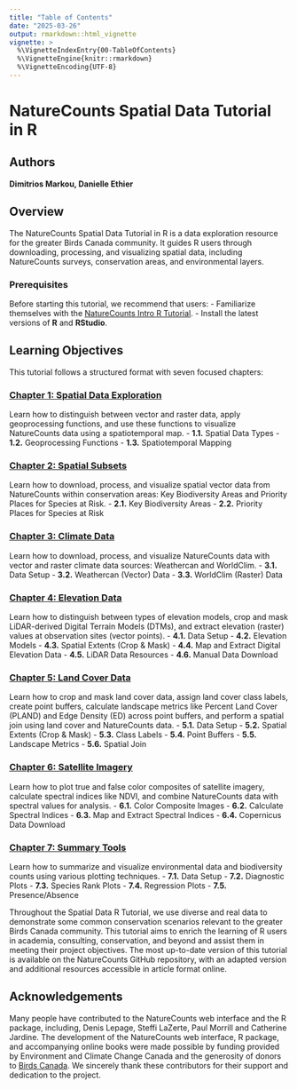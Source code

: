 ```yaml
---
title: "Table of Contents"
date: "2025-03-26"
output: rmarkdown::html_vignette
vignette: >
  %\VignetteIndexEntry{00-TableOfContents}
  %\VignetteEngine{knitr::rmarkdown}
  %\VignetteEncoding{UTF-8}
---
```




# NatureCounts Spatial Data Tutorial in R

## Authors
**Dimitrios Markou, Danielle Ethier**

## Overview
The NatureCounts Spatial Data Tutorial in R is a data exploration resource for the greater Birds Canada community. It guides R users through downloading, processing, and visualizing spatial data, including NatureCounts surveys, conservation areas, and environmental layers.

### Prerequisites
Before starting this tutorial, we recommend that users:
-   Familiarize themselves with the [NatureCounts Intro R Tutorial](https://github.com/BirdsCanada/NatureCounts_IntroTutorial.git).
-   Install the latest versions of **R** and **RStudio**.

## Learning Objectives
This tutorial follows a structured format with seven focused chapters:

### [**Chapter 1: Spatial Data Exploration**](01-SpatialDataExploration.Rmd)
Learn how to distinguish between vector and raster data, apply geoprocessing functions, and use these functions to visualize NatureCounts data using a spatiotemporal map.
-   **1.1.** Spatial Data Types
-   **1.2.** Geoprocessing Functions
-   **1.3.** Spatiotemporal Mapping

### [**Chapter 2: Spatial Subsets**](02-SpatialSubsets.Rmd)
Learn how to download, process, and visualize spatial vector data from NatureCounts within conservation areas: Key Biodiversity Areas and Priority Places for Species at Risk. 
-   **2.1.** Key Biodiversity Areas
-   **2.2.** Priority Places for Species at Risk

### [**Chapter 3: Climate Data**](03-ClimateData.Rmd)
Learn how to download, process, and visualize NatureCounts data with vector and raster climate data sources: Weathercan and WorldClim. 
-   **3.1.** Data Setup
-   **3.2.** Weathercan (Vector) Data
-   **3.3.** WorldClim (Raster) Data

### [**Chapter 4: Elevation Data**](04-ElevationData.Rmd)
Learn how to distinguish between types of elevation models, crop and mask LiDAR-derived Digital Terrain Models (DTMs), and extract elevation (raster) values at observation sites (vector points).
-   **4.1.** Data Setup
-   **4.2.** Elevation Models
-   **4.3.** Spatial Extents (Crop & Mask)
-   **4.4.** Map and Extract Digital Elevation Data
-   **4.5.** LiDAR Data Resources
-   **4.6.** Manual Data Download

### [**Chapter 5: Land Cover Data**](05-LandcoverData.Rmd)
Learn how to crop and mask land cover data, assign land cover class labels, create point buffers, calculate landscape metrics like Percent Land Cover (PLAND) and Edge Density (ED) across point buffers, and perform a spatial join using land cover and NatureCounts data. 
-   **5.1.** Data Setup
-   **5.2.** Spatial Extents (Crop & Mask)
-   **5.3.** Class Labels
-   **5.4.** Point Buffers
-   **5.5.** Landscape Metrics
-   **5.6.** Spatial Join

### [**Chapter 6: Satellite Imagery**](06-SatelliteImagery.Rmd)
Learn how to plot true and false color composites of satellite imagery, calculate spectral indices like NDVI, and combine NatureCounts data with spectral values for analysis. 
-   **6.1.** Color Composite Images
-   **6.2.** Calculate Spectral Indices
-   **6.3.** Map and Extract Spectral Indices
-   **6.4.** Copernicus Data Download

### [**Chapter 7: Summary Tools**](07-SummaryTools.Rmd)
Learn how to summarize and visualize environmental data and biodiversity counts using various plotting techniques.
-   **7.1.** Data Setup
-   **7.2.** Diagnostic Plots
-   **7.3.** Species Rank Plots
-   **7.4.** Regression Plots
-   **7.5.** Presence/Absence


Throughout the Spatial Data R Tutorial, we use diverse and real data to demonstrate some common conservation scenarios relevant to the greater Birds Canada community. This tutorial aims to enrich the learning of R users in academia, consulting, conservation, and beyond and assist them in meeting their project objectives. The most up-to-date version of this tutorial is available on the NatureCounts GitHub repository, with an adapted version and additional resources accessible in article format online. 

## Acknowledgements
Many people have contributed to the NatureCounts web interface and the R package, including, Denis Lepage, Steffi LaZerte, Paul Morrill and Catherine Jardine. The development of the NatureCounts web interface, R package, and accompanying online books were made possible by funding provided by Environment and Climate Change Canada and the generosity of donors to [Birds Canada](https://www.birdscanada.org/give/). We sincerely thank these contributors for their support and dedication to the project. 

